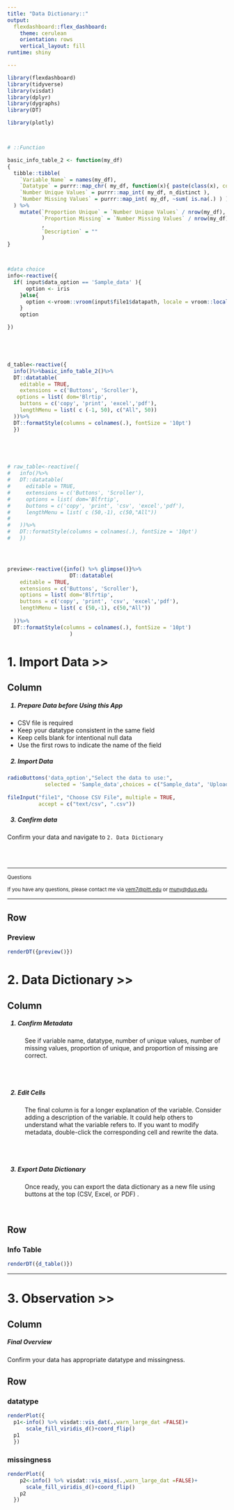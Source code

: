---
title: "Data Dictionary::"
output: 
  flexdashboard::flex_dashboard:
    theme: cerulean
    orientation: rows
    vertical_layout: fill
runtime: shiny

---


```{r setup, include=FALSE}
library(flexdashboard)
library(tidyverse)
library(visdat)
library(dplyr)
library(dygraphs)
library(DT)

library(plotly)



# ::Function

basic_info_table_2 <- function(my_df)
{
  tibble::tibble(
    `Variable Name` = names(my_df),
    `Datatype` = purrr::map_chr( my_df, function(x){ paste(class(x), collapse=' ')} ),
    `Number Unique Values` = purrr::map_int( my_df, n_distinct ),
    `Number Missing Values` = purrr::map_int( my_df, ~sum( is.na(.) ) )
  ) %>% 
    mutate(`Proportion Unique` = `Number Unique Values` / nrow(my_df),
           `Proportion Missing` = `Number Missing Values` / nrow(my_df)
           ,
           `Description` = ""
           )
}



#data choice
info<-reactive({
  if( input$data_option == 'Sample_data' ){
      option <- iris
    }else{
      option <-vroom::vroom(input$file1$datapath, locale = vroom::locale(encoding = "CP1252"))
    }
    option

})



  

d_table<-reactive({ 
  info()%>%basic_info_table_2()%>%
  DT::datatable(
    editable = TRUE,
    extensions = c('Buttons', 'Scroller'), 
   options = list( dom='Blrtip',
    buttons = c('copy', 'print', 'excel','pdf'),
    lengthMenu = list( c (-1, 50), c("All", 50))
  ))%>%
  DT::formatStyle(columns = colnames(.), fontSize = '10pt')
  })
  




# raw_table<-reactive({ 
#   info()%>%
#   DT::datatable(
#     editable = TRUE,
#     extensions = c('Buttons', 'Scroller'), 
#     options = list( dom='Blfrtip',
#     buttons = c('copy', 'print', 'csv', 'excel','pdf'),
#     lengthMenu = list( c (50,-1), c(50,"All"))
#     
#   ))%>%
#   DT::formatStyle(columns = colnames(.), fontSize = '10pt')
#   })




preview<-reactive({info() %>% glimpse()}%>%
                    DT::datatable(
    editable = TRUE,
    extensions = c('Buttons', 'Scroller'), 
    options = list( dom='Blfrtip',
    buttons = c('copy', 'print', 'csv', 'excel','pdf'),
    lengthMenu = list( c (50,-1), c(50,"All"))
    
  ))%>%
  DT::formatStyle(columns = colnames(.), fontSize = '10pt')
                    )

```



# 1. Import Data >> {data-icon="fa-database"}


Column {.sidebar}
-----------------------------------------------------------------------
<h5>1. Prepare Data before Using this App</h5>
<ul>
<li>CSV file is required</li>
<li>Keep your datatype consistent in the same field </li>
<li>Keep cells blank for intentional null data </li>
<li>Use the first rows to indicate the name of the field</li>
</ul>

<h5>2. Import Data</h5>
```{r}
radioButtons('data_option',"Select the data to use:",
            selected = 'Sample_data',choices = c("Sample_data", 'Upload_CSV'))
            
fileInput("file1", "Choose CSV File", multiple = TRUE,
          accept = c("text/csv", ".csv"))
```
<h5>3. Confirm data</h5>
<p>Confirm your data and navigate to <code>2. Data Dictionary</code></p>

<br></br>
<hr />

<p><sub>Questions</sub></p>
<p><sub>If you have any questions, please contact me via <a href="mailto:yem7@pitt.edu">yem7@pitt.edu</a> or <a href="mailto:muny@duq.edu">muny@duq.edu</a>.</sub></p>
-----------------------------------------------------------------------

Row {data-height=650}
-----------------------------------------------------------------------
### Preview

```{r}
renderDT({preview()})
```


# 2. Data Dictionary >> {data-icon="fa-table"}

Column {.sidebar}
-----------------------------------------------------------------------

<span data-preserver-spaces="true"><h5>1. Confirm Metadata</span></h5>
<p style="padding-left: 40px;"><span data-preserver-spaces="true">See if variable name, datatype, number of unique values, number of missing values, proportion of unique, and proportion of missing are correct.</span></p>
<br></br>
<h5>2. Edit Cells</h5>
<p style="padding-left: 40px;"><span data-preserver-spaces="true">The final column is for a longer explanation of the variable. Consider adding a description of the variable. It could help others to understand what the variable refers to. If you want to modify metadata, double-click the corresponding cell and rewrite the data.</span></p>
<br></br>
<h5>3. Export Data Dictionary</h5>
<p style="padding-left: 40px;"><span data-preserver-spaces="true">Once ready, you can export the data dictionary as a new file using buttons at the top (CSV, Excel, or PDF) .</span></p>
<p>&nbsp;</p>



Row {data-height=650}
-----------------------------------------------------------------------
### Info Table

```{r}
renderDT({d_table()})
```



-----------------------------------------------------------------------

# 3. Observation >> {data-icon='fa-check'}

Column {.sidebar}
-----------------------------------------------------------------------
<h5>Final Overview</h5>
<p>Confirm your data has appropriate datatype and missingness.</p>

Row {.tabset .tabset-fade}
-----------------------------------------------------------------------
### datatype

```{r}
renderPlot({
  p1<-info() %>% visdat::vis_dat(.,warn_large_dat =FALSE)+
      scale_fill_viridis_d()+coord_flip()
  p1
  })
```


### missingness

```{r}
renderPlot({
    p2<-info() %>% visdat::vis_miss(.,warn_large_dat =FALSE)+
      scale_fill_viridis_d()+coord_flip()
    p2
  })
```


